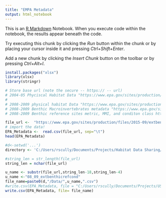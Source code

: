 ```yaml
---
title: "EMPA Metadata"
output: html_notebook
---
```


This is an [R Markdown](http://rmarkdown.rstudio.com) Notebook. When you execute code within the notebook, the results appear beneath the code. 

Try executing this chunk by clicking the *Run* button within the chunk or by placing your cursor inside it and pressing *Ctrl+Shift+Enter*. 

Add a new chunk by clicking the *Insert Chunk* button on the toolbar or by pressing *Ctrl+Alt+I*.
```r
install.packages("xlsx")
library(xlsx)
library(stringr)

```


```r
# Store base url (note the secure -- https:// -- url)
# 2004-05 Phyciscal Habitat Data "https://www.epa.gov/sites/production/files/2014-10/phabbest.csv"
#
# 2008-2009 physical habitat Data "https://www.epa.gov/sites/production/files/2015-09/phabmed.csv"
# 2008-2009 Benthic Macroinvertebrates metadata "https://www.epa.gov/sites/production/files/2015-09/bentcond.txt" 
# 2008-2009 Benthic reference sites metric, MMI, and conditon class https://www.epa.gov/sites/production/files/2015-09/extbenthicrefcond.txt

file_url <-  "https://www.epa.gov/sites/production/files/2015-09/extbenthicrefcond.txt"
# import the data!
EPA_Metadata <-  read.csv(file_url, sep="\t")
head(EPA_Metadata)
```
```r
#d<-setwd('...')
directory <- 'C:/Users/rscully/Documents/Projects/Habitat Data Sharing/2019_2020/Code/tributary-habitat-data-sharing-'

#string_len = str_length(file_url)
string_len = nchar(file_url)

u_name <- substr(file_url,string_len-18,string_len-4)
u_name <-"08_09_extbenthicrefcond"
file_name=paste0(d,"/Data/",u_name,".csv")
#write.csv(EPA_Metadata, file = "C:/Users/rscully/Documents/Projects/USGS/Detail/Data/EPA/meta_data.csv", col.names = TRUE)
write.csv(EPA_Metadata, file= file_name)

```



